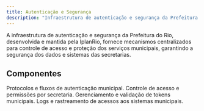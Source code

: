 ```yaml
---
title: Autenticação e Segurança
description: "Infraestrutura de autenticação e segurança da Prefeitura do Rio de Janeiro"
---
```


A infraestrutura de autenticação e segurança da Prefeitura do Rio, desenvolvida e mantida pela IplanRio, fornece mecanismos centralizados para controle de acesso e proteção dos serviços municipais, garantindo a segurança dos dados e sistemas das secretarias.

## Componentes

<CardGroup cols={2}>
  <Card
    title="Autenticação"
    icon="key"
    href="/auth/autenticacao"
  >
    Protocolos e fluxos de autenticação municipal.
  </Card>
  <Card
    title="Autorização"
    icon="shield"
    href="/auth/autorizacao"
  >
    Controle de acesso e permissões por secretaria.
  </Card>
  <Card
    title="Tokens"
    icon="ticket"
    href="/auth/tokens"
  >
    Gerenciamento e validação de tokens municipais.
  </Card>
  <Card
    title="Auditoria"
    icon="clipboard-list"
    href="/auth/auditoria"
  >
    Logs e rastreamento de acessos aos sistemas municipais.
  </Card>
</CardGroup>